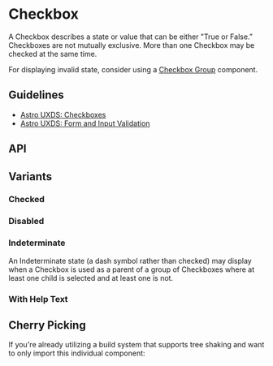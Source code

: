 
<Meta of={CheckboxStories} />

# Checkbox

A Checkbox describes a state or value that can be either "True or False.” Checkboxes are not mutually exclusive. More than one Checkbox may be checked at the same time.

For displaying invalid state, consider using a [Checkbox Group](?path=/docs/forms-checkbox-group--default-story) component.

## Guidelines

* [Astro UXDS: Checkboxes](https://www.astrouxds.com/ui-components/checkbox)
* [Astro UXDS: Form and Input Validation](https://www.astrouxds.com/ui-components/validation)

<Canvas of={CheckboxStories.Default} />

## API

<Controls />

## Variants

### Checked

<Canvas of={CheckboxStories.Checked} />

### Disabled

<Canvas of={CheckboxStories.Disabled} />

### Indeterminate

An Indeterminate state (a dash symbol rather than checked) may display when a Checkbox is used as a parent of a group of Checkboxes where at least one child is selected and at least one is not.

<Canvas of={CheckboxStories.Indeterminate} />

### With Help Text

<Canvas of={CheckboxStories.WithHelpText} />

## Cherry Picking

If you're already utilizing a build system that supports tree shaking and want to only import this individual component:

```js
import { RuxCheckbox } from '@astrouxds/astro-web-components/dist/components/rux-checkbox.js'
customElements.define('rux-checkbox', RuxCheckbox)
```
